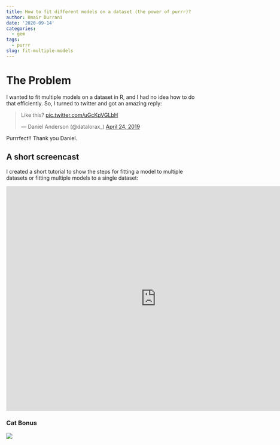 ```yaml
---
title: How to fit different models on a dataset (the power of purrr)?
author: Umair Durrani
date: '2020-09-14'
categories:
  - gem
tags:
  - purrr
slug: fit-multiple-models
---
```


# The Problem

I wanted to fit multiple models on a dataset in R, and I had no idea how to do that efficiently. So, I turned to twitter and got an amazing reply:  

<blockquote class="twitter-tweet"><p lang="en" dir="ltr">Like this? <a href="https://t.co/uGcKpVGLbH">pic.twitter.com/uGcKpVGLbH</a></p>&mdash; Daniel Anderson (@datalorax_) <a href="https://twitter.com/datalorax_/status/1120904037988048896?ref_src=twsrc%5Etfw">April 24, 2019</a></blockquote> <script async src="https://platform.twitter.com/widgets.js" charset="utf-8"></script>   

Purrrfect!! Thank you Daniel.  


## A short screencast

I created a short tutorial to show the steps for fitting a model to multiple datasets or fitting multiple models to a single dataset:   


<iframe width="800" height="600" src="https://www.youtube.com/embed/iOfK3sBsCuA" frameborder="0" allow="accelerometer; autoplay; clipboard-write; encrypted-media; gyroscope; picture-in-picture" allowfullscreen></iframe>


### Cat Bonus

![](https://media.giphy.com/media/YRtLgsajXrz1FNJ6oy/giphy.gif)  


